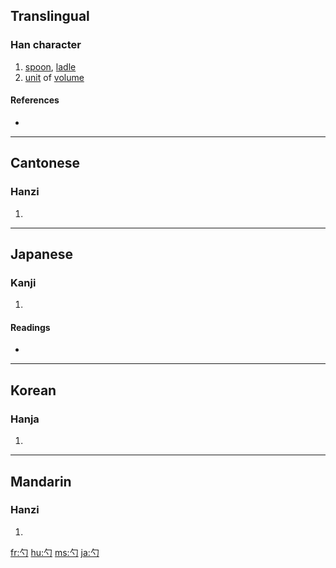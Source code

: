 ==Translingual==

===Han character===
{{Han char|rn=20|rad=勹|as=01|sn=3|four=2732<sub>0</sub>|canj=心戈 (PI), X心戈 (XPI)}}

# [[spoon]], [[ladle]]
# [[unit]] of [[volume]]

====References====
* {{Han ref|kx=0150.190|dkj=02495|dj=0339.070|hdz=10254.140|uh=52FA|ud=21242|bh=A463|bd=42083}}

----

==Cantonese==

===Hanzi===
{{yue-hanzi|jyut=|y=cheuk3, jeuk3}}

# {{defn|Cantonese}}

----

==Japanese==

===Kanji===
{{ja-kanji|grade=c|rs=勹01}}

# {{defn|Japanese}}

====Readings====
* {{ja-readings|on=[[しゃく]] (shaku)|kun=[[しゃく]] (shaku)}}

----

==Korean==

===Hanja===
{{ko-hanja|hangeul=작|rv=jak|mr=chak}}

# {{defn|Korean}}

----

==Mandarin==

===Hanzi===
{{cmn-hanzi|pin=[[sháo]] ([[shao2]])|wg=shao<sup>2</sup>}}

# {{defn|Mandarin}}

[[fr:勺]]
[[hu:勺]]
[[ms:勺]]
[[ja:勺]]